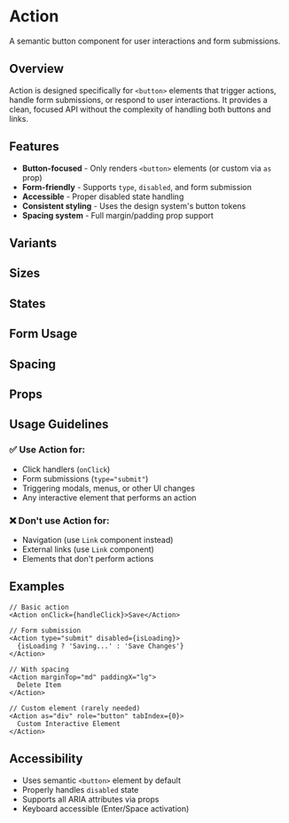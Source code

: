 
<Meta of={ActionStories} />

# Action

A semantic button component for user interactions and form submissions.

## Overview

Action is designed specifically for `<button>` elements that trigger actions, handle form submissions, or respond to user interactions. It provides a clean, focused API without the complexity of handling both buttons and links.

## Features

- **Button-focused** - Only renders `<button>` elements (or custom via `as` prop)
- **Form-friendly** - Supports `type`, `disabled`, and form submission
- **Accessible** - Proper disabled state handling
- **Consistent styling** - Uses the design system's button tokens
- **Spacing system** - Full margin/padding prop support

## Variants

<Canvas of={ActionStories.Primary} />
<Canvas of={ActionStories.Secondary} />
<Canvas of={ActionStories.Outline} />

## Sizes

<Canvas of={ActionStories.Small} />
<Canvas of={ActionStories.Large} />

## States

<Canvas of={ActionStories.Disabled} />

## Form Usage

<Canvas of={ActionStories.SubmitButton} />

## Spacing

<Canvas of={ActionStories.WithSpacing} />

## Props

<ArgTypes of={ActionStories} />

## Usage Guidelines

### ✅ Use Action for:
- Click handlers (`onClick`)
- Form submissions (`type="submit"`)
- Triggering modals, menus, or other UI changes
- Any interactive element that performs an action

### ❌ Don't use Action for:
- Navigation (use `Link` component instead)
- External links (use `Link` component)
- Elements that don't perform actions

## Examples

```tsx
// Basic action
<Action onClick={handleClick}>Save</Action>

// Form submission
<Action type="submit" disabled={isLoading}>
  {isLoading ? 'Saving...' : 'Save Changes'}
</Action>

// With spacing
<Action marginTop="md" paddingX="lg">
  Delete Item
</Action>

// Custom element (rarely needed)
<Action as="div" role="button" tabIndex={0}>
  Custom Interactive Element
</Action>
```

## Accessibility

- Uses semantic `<button>` element by default
- Properly handles `disabled` state
- Supports all ARIA attributes via props
- Keyboard accessible (Enter/Space activation)